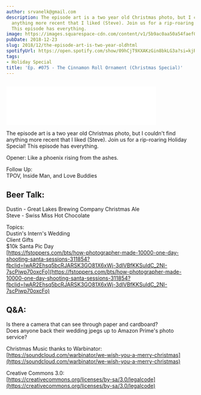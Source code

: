 ```yaml
---
author: srvanelk@gmail.com
description: The episode art is a two year old Christmas photo, but I couldn't find
  anything more recent that I liked (Steve). Join us for a rip-roaring Holiday Special!
  This episode has everything.
image: https://images.squarespace-cdn.com/content/v1/5b9ac0aa50a54faef024c950/1574376610138-TO9UUVMXX8O9WUPQR3WN/CHRISTMAS.jpeg?format=original
pubDate: 2018-12-23
slug: 2018/12/the-episode-art-is-two-year-oldhtml
spotifyUrl: https://open.spotify.com/show/09hCjT9XXAKzGin8bkLG3a?si=kjRZvQ1JTb6Ov3HVzSSlWA
tags:
- Holiday Special
title: 'Ep. #075 - The Cinnamon Roll Ornament (Christmas Special)'
---
```


<figure>
  <img src="https://images.squarespace-cdn.com/content/v1/5b9ac0aa50a54faef024c950/1574376610138-TO9UUVMXX8O9WUPQR3WN/CHRISTMAS.jpeg?format=original" alt="" />
</figure>
<iframe class="embedly-embed" src="//cdn.embedly.com/widgets/media.html?src=https%3A%2F%2Fanchor.fm%2Fweddingphotohangover%2Fembed%2Fepisodes%2FEp--075---The-Cinnamon-Roll-Ornament-Christmas-Special-e2qpnc&url=https%3A%2F%2Fanchor.fm%2Fweddingphotohangover%2Fepisodes%2FEp--075---The-Cinnamon-Roll-Ornament-Christmas-Special-e2qpnc&image=https%3A%2F%2Fd3t3ozftmdmh3i.cloudfront.net%2Fproduction%2Fpodcast_uploaded_episode400%2F805714%2F805714-1545578816929-d22b232f06a41.jpg&key=c6502efcb3c84824bc6c1f27d683be13&type=text%2Fhtml&schema=anchor&wmode=opaque" width="400" height="102" scrolling="no" frameborder="0" allow="autoplay; fullscreen" allowfullscreen="true"></iframe>

The episode art is a two year old Christmas photo, but I couldn't find anything more recent that I liked (Steve). Join us for a rip-roaring Holiday Special! This episode has everything.

Opener: Like a phoenix rising from the ashes.

Follow Up:  
TPOV, Inside Man, and Love Buddies

## Beer Talk:  
Dustin - Great Lakes Brewing Company Christmas Ale  
Steve - Swiss Miss Hot Chocolate

Topics:  
Dustin's Intern's Wedding  
Client Gifts  
$10k Santa Pic Day  
[https://fstoppers.com/bts/how-photographer-made-10000-one-day-shooting-santa-sessions-311854?fbclid=IwAR2Ehsq5bcRJARSK3GO81X6xWj-3dlVBfKKSuIdC_2NI-7scPiwp70oxcFo](https://fstoppers.com/bts/how-photographer-made-10000-one-day-shooting-santa-sessions-311854?fbclid=IwAR2Ehsq5bcRJARSK3GO81X6xWj-3dlVBfKKSuIdC_2NI-7scPiwp70oxcFo)

## Q&A:  
Is there a camera that can see through paper and cardboard?  
Does anyone back their wedding jpegs up to Amazon Prime's photo service?

Christmas Music thanks to Warbinator:  
[https://soundcloud.com/warbinator/we-wish-you-a-merry-christmas](https://soundcloud.com/warbinator/we-wish-you-a-merry-christmas)

Creative Commons 3.0:  
[https://creativecommons.org/licenses/by-sa/3.0/legalcode](https://creativecommons.org/licenses/by-sa/3.0/legalcode)